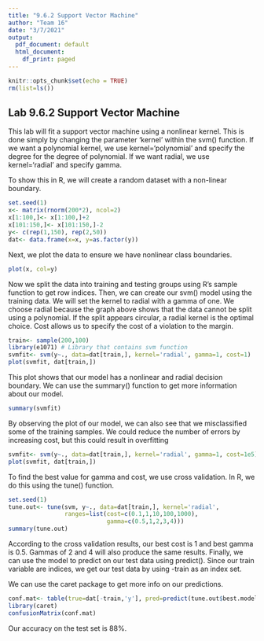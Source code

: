 ---
title: "9.6.2 Support Vector Machine"
author: "Team 16"
date: "3/7/2021"
output:
  pdf_document: default
  html_document:
    df_print: paged
---

```{r setup, include=FALSE}
knitr::opts_chunk$set(echo = TRUE)
rm(list=ls())
```

## Lab 9.6.2 Support Vector Machine

This lab will fit a support vector machine using a nonlinear kernel. This is done simply by changing the parameter 'kernel' within the svm() function. If we want a polynomial kernel, we use kernel='polynomial' and specify the degree for the degree of polynomial. If we want radial, we use kernel='radial' and specify gamma.

To show this in R, we will create a random dataset with a non-linear boundary.

```{r}
set.seed(1)
x<- matrix(rnorm(200*2), ncol=2)
x[1:100,]<- x[1:100,]+2
x[101:150,]<- x[101:150,]-2
y<- c(rep(1,150), rep(2,50))
dat<- data.frame(x=x, y=as.factor(y))
```

Next, we plot the data to ensure we have nonlinear class boundaries.

```{r}
plot(x, col=y)
```

Now we split the data into training and testing groups using R's sample function to get row indices. Then, we can create our svm() model using the training data. We will set the kernel to radial with a gamma of one. We choose radial because the graph above shows that the data cannot be split using a polynomial. If the split appears circular, a radial kernel is the optimal choice. Cost allows us to specify the cost of a violation to the margin.

```{r, message=FALSE}
train<- sample(200,100)
library(e1071) # Library that contains svm function
svmfit<- svm(y~., data=dat[train,], kernel='radial', gamma=1, cost=1)
plot(svmfit, dat[train,])
```

This plot shows that our model has a nonlinear and radial decision boundary. We can use the summary() function to get more information about our model.

```{r}
summary(svmfit)
```

By observing the plot of our model, we can also see that we misclassified some of the training samples. We could reduce the number of errors by increasing cost, but this could result in overfitting

```{r}
svmfit<- svm(y~., data=dat[train,], kernel='radial', gamma=1, cost=1e5)
plot(svmfit, dat[train,])
```

To find the best value for gamma and cost, we use cross validation. In R, we do this using the tune() function.

```{r}
set.seed(1)
tune.out<- tune(svm, y~., data=dat[train,], kernel='radial', 
                ranges=list(cost=c(0.1,1,10,100,1000),
                            gamma=c(0.5,1,2,3,4)))
summary(tune.out)
```

According to the cross validation results, our best cost is 1 and best gamma is 0.5. Gammas of 2 and 4 will also produce the same results. Finally, we can use the model to predict on our test data using predict(). Since our train variable are indices, we get our test data by using -train as an index set.

We can use the caret package to get more info on our predictions.

```{r}
conf.mat<- table(true=dat[-train,'y'], pred=predict(tune.out$best.model, newdata=dat[-train,]))
library(caret)
confusionMatrix(conf.mat)
```

Our accuracy on the test set is 88%.









